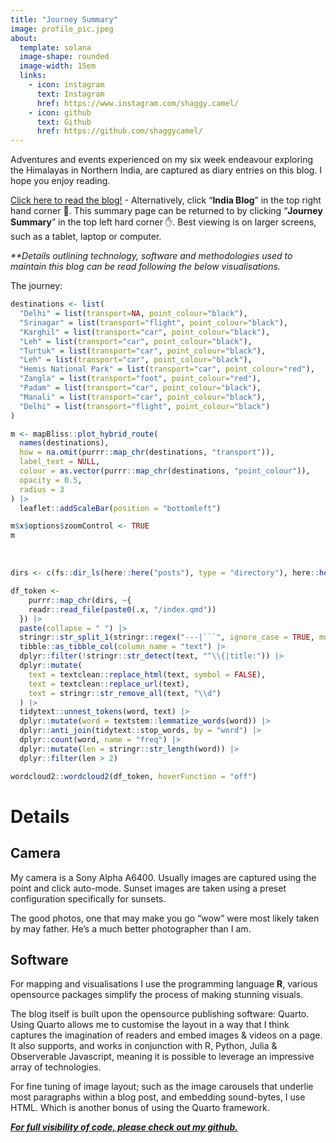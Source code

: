 ```yaml
---
title: "Journey Summary"
image: profile_pic.jpeg
about: 
  template: solana
  image-shape: rounded
  image-width: 15em
  links:
    - icon: instagram
      text: Instagram
      href: https://www.instagram.com/shaggy.camel/
    - icon: github
      text: Github
      href: https://github.com/shaggycamel/
---
```


Adventures and events experienced on my six week endeavour exploring the Himalayas in Northern India, are captured as diary entries on this blog. I hope you enjoy reading.

[[Click here to read the blog!]{.underline}](https://shaggycamel-indiablog24.netlify.app/blog.html) - Alternatively, click "**India Blog**" in the top right hand corner 🤚. This summary page can be returned to by clicking "**Journey Summary**" in the top left hard corner ✋. Best viewing is on larger screens, such as a tablet, laptop or computer.

*\*\*Details outlining technology, software and methodologies used to maintain this blog can be read following the below visualisations.*

The journey:

```r
destinations <- list(
  "Delhi" = list(transport=NA, point_colour="black"),
  "Srinagar" = list(transport="flight", point_colour="black"),
  "Karghil" = list(transport="car", point_colour="black"),
  "Leh" = list(transport="car", point_colour="black"),
  "Turtuk" = list(transport="car", point_colour="black"),
  "Leh" = list(transport="car", point_colour="black"),
  "Hemis National Park" = list(transport="car", point_colour="red"),
  "Zangla" = list(transport="foot", point_colour="red"),
  "Padam" = list(transport="car", point_colour="black"),
  "Manali" = list(transport="car", point_colour="black"),
  "Delhi" = list(transport="flight", point_colour="black")
)

m <- mapBliss::plot_hybrid_route(
  names(destinations),
  how = na.omit(purrr::map_chr(destinations, "transport")),
  label_text = NULL,
  colour = as.vector(purrr::map_chr(destinations, "point_colour")),
  opacity = 0.5,
  radius = 3
) |>
  leaflet::addScaleBar(position = "bottomleft")

m$x$options$zoomControl <- TRUE
m
```

<br>

```r

dirs <- c(fs::dir_ls(here::here("posts"), type = "directory"), here::here())

df_token <- 
    purrr::map_chr(dirs, ~{
    readr::read_file(paste0(.x, "/index.qmd"))
  }) |> 
  paste(collapse = " ") |> 
  stringr::str_split_1(stringr::regex("---|```", ignore_case = TRUE, multiline = TRUE, dotall = TRUE)) |> 
  tibble::as_tibble_col(column_name = "text") |> 
  dplyr::filter(!stringr::str_detect(text, "^\\{|title:")) |> 
  dplyr::mutate(
    text = textclean::replace_html(text, symbol = FALSE),
    text = textclean::replace_url(text),
    text = stringr::str_remove_all(text, "\\d")
  ) |> 
  tidytext::unnest_tokens(word, text) |> 
  dplyr::mutate(word = textstem::lemmatize_words(word)) |> 
  dplyr::anti_join(tidytext::stop_words, by = "word") |> 
  dplyr::count(word, name = "freq") |> 
  dplyr::mutate(len = stringr::str_length(word)) |> 
  dplyr::filter(len > 2)

wordcloud2::wordcloud2(df_token, hoverFunction = "off")
```

# Details

## Camera

My camera is a Sony Alpha A6400. Usually images are captured using the point and click auto-mode. Sunset images are taken using a preset configuration specifically for sunsets.

The good photos, one that may make you go "wow" were most likely taken by may father. He's a much better photographer than I am.

## Software

For mapping and visualisations I use the programming language **R**, various opensource packages simplify the process of making stunning visuals.

The blog itself is built upon the opensource publishing software: Quarto. Using Quarto allows me to customise the layout in a way that I think captures the imagination of readers and embed images & videos on a page. It also supports, and works in conjunction with R, Python, Julia & Observerable Javascript, meaning it is possible to leverage an impressive array of technologies.

For fine tuning of image layout; such as the image carousels that underlie most paragraphs within a blog post, and embedding sound-bytes, I use HTML. Which is another bonus of using the Quarto framework.

[***For full visibility of code, please check out my github.***](https://github.com/shaggycamel/india_blog_24)
